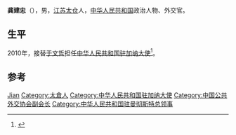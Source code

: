 '''龚建忠'''（{{bd|1953年|}}），男，[[江苏|江苏]][[太仓|太仓]]人，[[中华人民共和国|中华人民共和国]]政治人物、外交官。

== 生平 ==
2010年，接替[[于文哲|于文哲]]担任[[中国驻加纳大使列表|中华人民共和国驻加纳大使]]<ref>{{cite web|author=中华人民共和国外交部|title=中国驻加纳共和国历任大使|url=http://www.mfa.gov.cn/chn/pds/ziliao/wjrw/2167/2170/t9191.htm|publisher=中华人民共和国外交部|accessdate=2012-03-03}}</ref>。

== 参考 ==
{{reflist}}

{{start box}}
{{s-dip}}
{{succession box|[[于文哲|于文哲]]|[[孫保紅|孫保紅]]|[[中国驻加纳大使列表|中华人民共和国驻加纳大使]]|2010年8月－2014年3月}}
{{end box}}
{{中国政治人物小作品}}

{{Authority control}}
{{DEFAULTSORT:Gong龚}}
[[Category:龚姓|Jian]]
[[Category:太倉人|Category:太倉人]]
[[Category:中华人民共和国驻加纳大使|Category:中华人民共和国驻加纳大使]]
[[Category:中国公共外交协会副会长|Category:中国公共外交协会副会长]]
[[Category:中华人民共和国驻曼彻斯特总领事|Category:中华人民共和国驻曼彻斯特总领事]]
